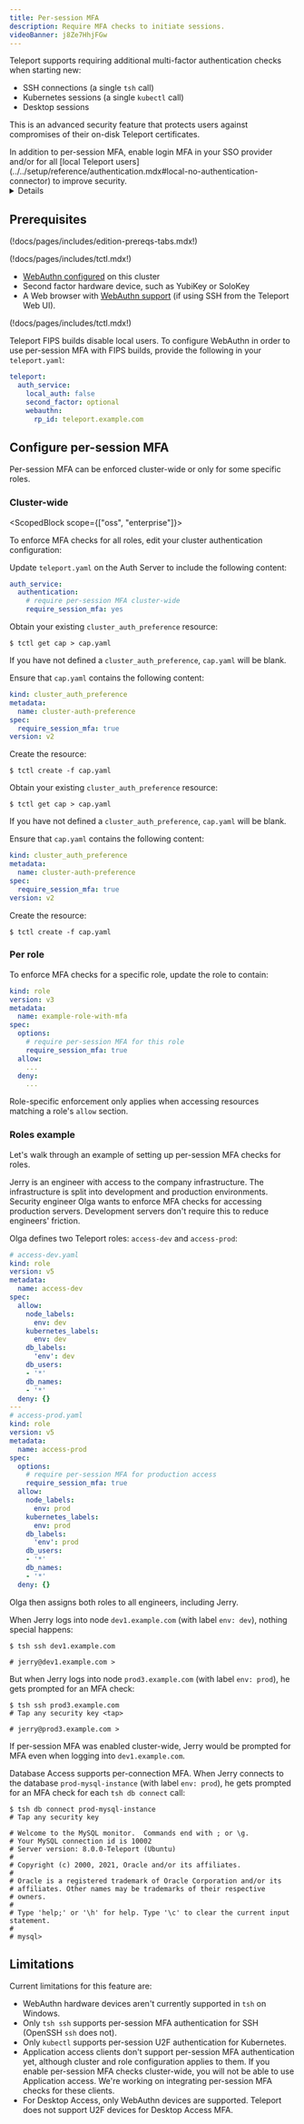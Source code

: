 ```yaml
---
title: Per-session MFA
description: Require MFA checks to initiate sessions.
videoBanner: j8Ze7HhjFGw
---
```


Teleport supports requiring additional multi-factor authentication checks
when starting new:

- SSH connections (a single `tsh` call)
- Kubernetes sessions (a single `kubectl` call)
- Desktop sessions

This is an advanced security feature that protects users against compromises of
their on-disk Teleport certificates.

<Notice type="note">
  In addition to per-session MFA, enable login MFA in your SSO provider and/or
  for all [local Teleport
  users](../../setup/reference/authentication.mdx#local-no-authentication-connector)
  to improve security.
</Notice>

<Details
  title="Version warning"
  opened={false}
  scope={["oss", "enterprise"]}
  scopeOnly={true}
  min="6.1"
>
  Per-session MFA checks were introduced in Teleport v6.1. To enforce the
  checks, you must update **all** `teleport` binaries in your deployment. If
  only Auth and Proxy services are updated, these checks will *not* be properly
  enforced. Additionally, only v6.1 or newer `tsh` binaries implement
  per-session MFA checks.

  Per-session MFA for Desktop Access was introduced in Teleport 9.
</Details>

## Prerequisites

(!docs/pages/includes/edition-prereqs-tabs.mdx!)

(!docs/pages/includes/tctl.mdx!)

- [WebAuthn configured](webauthn.mdx) on this cluster
- Second factor hardware device, such as YubiKey or SoloKey
- A Web browser with [WebAuthn support](
  https://developers.yubico.com/WebAuthn/WebAuthn_Browser_Support/) (if using
  SSH from the Teleport Web UI).

(!docs/pages/includes/tctl.mdx!)

<Admonition type="note" title="Per-session MFA with FIPS" scope="enterprise" scopeOnly>

Teleport FIPS builds disable local users. To configure WebAuthn in order to use
per-session MFA with FIPS builds, provide the following in your `teleport.yaml`:

```yaml
teleport:
  auth_service:
    local_auth: false
    second_factor: optional
    webauthn:
      rp_id: teleport.example.com
```
</Admonition>

## Configure per-session MFA

Per-session MFA can be enforced cluster-wide or only for some specific roles.

### Cluster-wide

<ScopedBlock scope={["oss", "enterprise"]}>

To enforce MFA checks for all roles, edit your cluster authentication
configuration:

<Tabs>
<TabItem label="Static configuration">

Update `teleport.yaml` on the Auth Server to include the following content:

```yaml
auth_service:
  authentication:
    # require per-session MFA cluster-wide
    require_session_mfa: yes
```

</TabItem>
<TabItem label="Dynamic resources">

Obtain your existing `cluster_auth_preference` resource:

```code
$ tctl get cap > cap.yaml
```

If you have not defined a `cluster_auth_preference`, `cap.yaml` will be blank.

Ensure that `cap.yaml` contains the following content:

```yaml
kind: cluster_auth_preference
metadata:
  name: cluster-auth-preference
spec:
  require_session_mfa: true
version: v2
```

Create the resource:

```code
$ tctl create -f cap.yaml
```

</TabItem>
</Tabs>

</ScopedBlock>
<ScopedBlock scope="cloud">

Obtain your existing `cluster_auth_preference` resource:

```code
$ tctl get cap > cap.yaml
```

If you have not defined a `cluster_auth_preference`, `cap.yaml` will be blank.

Ensure that `cap.yaml` contains the following content:

```yaml
kind: cluster_auth_preference
metadata:
  name: cluster-auth-preference
spec:
  require_session_mfa: true
version: v2
```

Create the resource:

```code
$ tctl create -f cap.yaml
```

</ScopedBlock>

### Per role

To enforce MFA checks for a specific role, update the role to contain:

```yaml
kind: role
version: v3
metadata:
  name: example-role-with-mfa
spec:
  options:
    # require per-session MFA for this role
    require_session_mfa: true
  allow:
    ...
  deny:
    ...
```

Role-specific enforcement only applies when accessing resources matching a
role's `allow` section.

### Roles example

Let's walk through an example of setting up per-session MFA checks for roles.

Jerry is an engineer with access to the company infrastructure. The
infrastructure is split into development and production environments. Security
engineer Olga wants to enforce MFA checks for accessing production servers.
Development servers don't require this to reduce engineers' friction.

Olga defines two Teleport roles: `access-dev` and `access-prod`:

```yaml
# access-dev.yaml
kind: role
version: v5
metadata:
  name: access-dev
spec:
  allow:
    node_labels:
      env: dev
    kubernetes_labels:
      env: dev
    db_labels:
      'env': dev
    db_users:
    - '*'
    db_names:
    - '*'
  deny: {}
---
# access-prod.yaml
kind: role
version: v5
metadata:
  name: access-prod
spec:
  options:
    # require per-session MFA for production access
    require_session_mfa: true
  allow:
    node_labels:
      env: prod
    kubernetes_labels:
      env: prod
    db_labels:
      'env': prod
    db_users:
    - '*'
    db_names:
    - '*'
  deny: {}
```

Olga then assigns both roles to all engineers, including Jerry.

When Jerry logs into node `dev1.example.com` (with label `env: dev`), nothing
special happens:

```code
$ tsh ssh dev1.example.com

# jerry@dev1.example.com >
```

But when Jerry logs into node `prod3.example.com` (with label `env: prod`), he
gets prompted for an MFA check:

```code
$ tsh ssh prod3.example.com
# Tap any security key <tap>

# jerry@prod3.example.com >
```

If per-session MFA was enabled cluster-wide, Jerry would be prompted for MFA
even when logging into `dev1.example.com`.

<Admonition title="Per-session MFA for Database Access" type="tip">

Database Access supports per-connection MFA. When Jerry connects to the database
`prod-mysql-instance` (with label `env: prod`), he gets
prompted for an MFA check for each `tsh db connect` call:

```code
$ tsh db connect prod-mysql-instance
# Tap any security key

# Welcome to the MySQL monitor.  Commands end with ; or \g.
# Your MySQL connection id is 10002
# Server version: 8.0.0-Teleport (Ubuntu)
#
# Copyright (c) 2000, 2021, Oracle and/or its affiliates.
#
# Oracle is a registered trademark of Oracle Corporation and/or its
# affiliates. Other names may be trademarks of their respective
# owners.
#
# Type 'help;' or '\h' for help. Type '\c' to clear the current input statement.
#
# mysql>
```

</Admonition>

## Limitations

Current limitations for this feature are:

- WebAuthn hardware devices aren't currently supported in `tsh` on Windows.
- Only `tsh ssh` supports per-session MFA authentication for SSH (OpenSSH `ssh`
  does not).
- Only `kubectl` supports per-session U2F authentication for Kubernetes.
- Application access clients don't support per-session MFA
  authentication yet, although cluster and role configuration applies to them.
  If you enable per-session MFA checks cluster-wide, you will not be able to
  use Application access. We're working on integrating per-session
  MFA checks for these clients.
- For Desktop Access, only WebAuthn devices are supported. Teleport does not
  support U2F devices for Desktop Access MFA.
